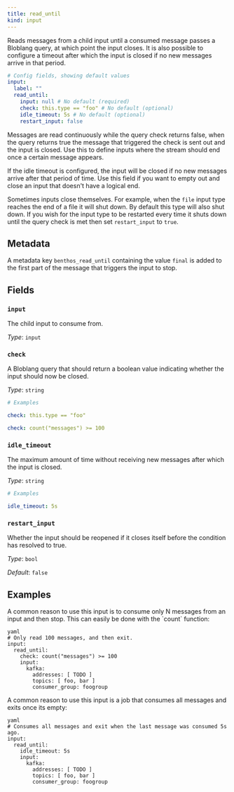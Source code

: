 ```yaml
---
title: read_until
kind: input
---
```


Reads messages from a child input until a consumed message passes a Bloblang query, at which point the input closes. It is also possible to configure a timeout after which the input is closed if no new messages arrive in that period.

```yml
# Config fields, showing default values
input:
  label: ""
  read_until:
    input: null # No default (required)
    check: this.type == "foo" # No default (optional)
    idle_timeout: 5s # No default (optional)
    restart_input: false
```

Messages are read continuously while the query check returns false, when the query returns true the message that triggered the check is sent out and the input is closed. Use this to define inputs where the stream should end once a certain message appears.

If the idle timeout is configured, the input will be closed if no new messages arrive after that period of time. Use this field if you want to empty out and close an input that doesn't have a logical end.

Sometimes inputs close themselves. For example, when the `file` input type reaches the end of a file it will shut down. By default this type will also shut down. If you wish for the input type to be restarted every time it shuts down until the query check is met then set `restart_input` to `true`.

## Metadata

A metadata key `benthos_read_until` containing the value `final` is added to the first part of the message that triggers the input to stop.

## Fields

### `input`

The child input to consume from.


*Type*: `input`


### `check`

A Bloblang query that should return a boolean value indicating whether the input should now be closed.


*Type*: `string`


```yml
# Examples

check: this.type == "foo"

check: count("messages") >= 100
```

### `idle_timeout`

The maximum amount of time without receiving new messages after which the input is closed.


*Type*: `string`


```yml
# Examples

idle_timeout: 5s
```

### `restart_input`

Whether the input should be reopened if it closes itself before the condition has resolved to true.


*Type*: `bool`

*Default*: `false`

## Examples

<Tabs>
<TabItem label="Consume N Messages">
A common reason to use this input is to consume only N messages from an input and then stop. This can easily be done with the `count` function:

```
yaml
# Only read 100 messages, and then exit.
input:
  read_until:
    check: count("messages") >= 100
    input:
      kafka:
        addresses: [ TODO ]
        topics: [ foo, bar ]
        consumer_group: foogroup

```

</TabItem>
<TabItem label="Read from a kafka and close when empty">
A common reason to use this input is a job that consumes all messages and exits once its empty:

```
yaml
# Consumes all messages and exit when the last message was consumed 5s ago.
input:
  read_until:
    idle_timeout: 5s
    input:
      kafka:
        addresses: [ TODO ]
        topics: [ foo, bar ]
        consumer_group: foogroup

```

</TabItem>
</Tabs>


